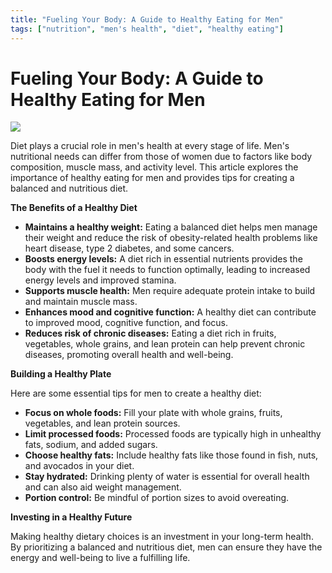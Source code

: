 ```yaml
---
title: "Fueling Your Body: A Guide to Healthy Eating for Men"
tags: ["nutrition", "men's health", "diet", "healthy eating"]
---
```


# Fueling Your Body: A Guide to Healthy Eating for Men

<img src="https://plus.unsplash.com/premium_photo-1664910063022-adb3b7807889?q=80&w=2940&auto=format&fit=crop&ixlib=rb-4.0.3&ixid=M3wxMjA3fDB8MHxwaG90by1wYWdlfHx8fGVufDB8fHx8fA%3D%3D" />

Diet plays a crucial role in men's health at every stage of life. Men's nutritional needs can differ from those of women due to factors like body composition, muscle mass, and activity level. This article explores the importance of healthy eating for men and provides tips for creating a balanced and nutritious diet.

**The Benefits of a Healthy Diet**

* **Maintains a healthy weight:** Eating a balanced diet helps men manage their weight and reduce the risk of obesity-related health problems like heart disease, type 2 diabetes, and some cancers.
* **Boosts energy levels:** A diet rich in essential nutrients provides the body with the fuel it needs to function optimally, leading to increased energy levels and improved stamina.
* **Supports muscle health:** Men require adequate protein intake to build and maintain muscle mass.
* **Enhances mood and cognitive function:** A healthy diet can contribute to improved mood, cognitive function, and focus.
* **Reduces risk of chronic diseases:** Eating a diet rich in fruits, vegetables, whole grains, and lean protein can help prevent chronic diseases, promoting overall health and well-being.

**Building a Healthy Plate**

Here are some essential tips for men to create a healthy diet:

* **Focus on whole foods:** Fill your plate with whole grains, fruits, vegetables, and lean protein sources.
* **Limit processed foods:** Processed foods are typically high in unhealthy fats, sodium, and added sugars.
* **Choose healthy fats:** Include healthy fats like those found in fish, nuts, and avocados in your diet.
* **Stay hydrated:** Drinking plenty of water is essential for overall health and can also aid weight management.
* **Portion control:** Be mindful of portion sizes to avoid overeating.

**Investing in a Healthy Future**

Making healthy dietary choices is an investment in your long-term health. By prioritizing a balanced and nutritious diet, men can ensure they have the energy and well-being to live a fulfilling life.

